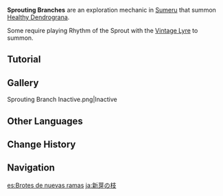 {{Terminology Infobox
|image        = Sprouting Branch.png
|type         = Exploration
|region       = Sumeru
}}
'''Sprouting Branches''' are an exploration mechanic in [[Sumeru]] that summon [[Healthy Dendrograna]].

Some require playing Rhythm of the Sprout with the [[Vintage Lyre]] to summon.

==Tutorial==
{{Transclude|Tutorial/Rhythm of the Sprout}}

==Gallery==
<gallery>
Sprouting Branch Inactive.png|Inactive
</gallery>

==Other Languages==
{{Other Languages
|en      = Sprouting Branch
|zhs     = 新芽之枝
|zhs_rm  = Xīnyá zhī Zhī
|zht     = 新芽之枝
|zht_rm  = Xīnyá zhī Zhī
|zh_tl   = Branch of Sprout
|ja      = 新芽の枝
|ja_rm   = Shinme no Eda
|ja_tl   = Branch of Sprout
|ko      = 새싹이 돋은 나뭇가지
|ko_rm   = Saessagi Dodeun Namutkkaji
|ko_tl   = Sprouted Branch
|es      = Brotes de nuevas ramas
|es_tl   = Sprouts of New Branches
|fr      = Branches à pousses
|ru      = Молодая ветвь
|ru_tl   = Young Branch
|th      = Sprouting Branch
|vi      = Mầm Non
|vi_tl   = 
|de      = sprießenden Ast
|id      = Sprouting Branch
|pt      = Galhos Germinantes
|pt_tl   = 
|tr      = 
|tr_tl   = 
|it      = 
|it_tl   = 
}}

==Change History==
{{Change History|3.0}}

==Navigation==
{{Exploration Navbox|Sumeru}}

[[es:Brotes de nuevas ramas]]
[[ja:新芽の枝]]